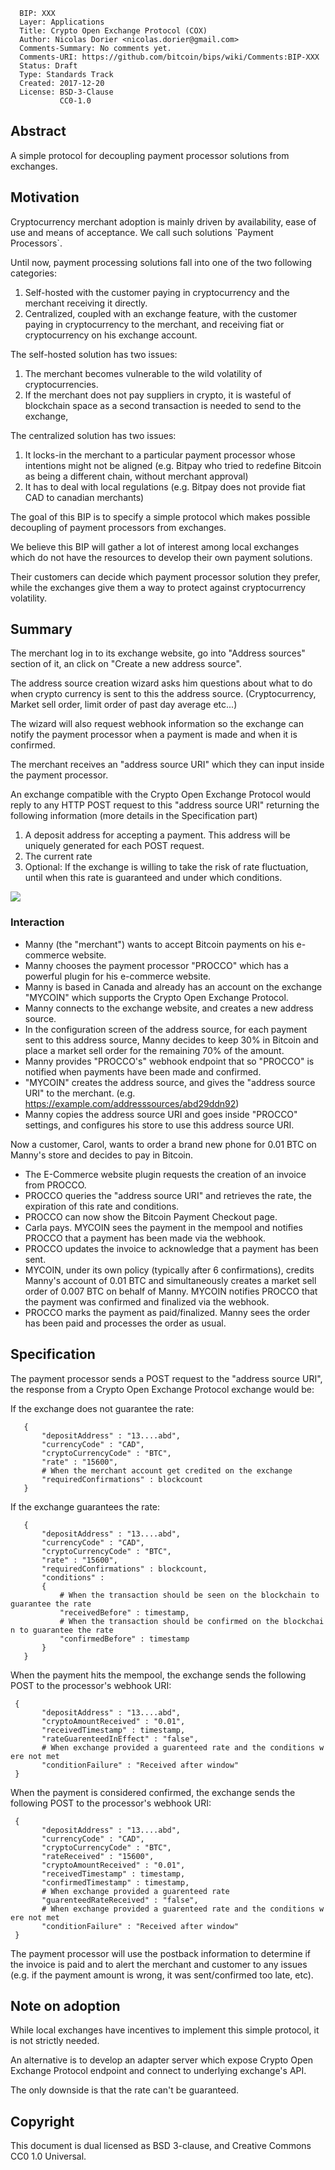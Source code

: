<pre>
  BIP: XXX
  Layer: Applications
  Title: Crypto Open Exchange Protocol (COX)
  Author: Nicolas Dorier <nicolas.dorier@gmail.com>
  Comments-Summary: No comments yet.
  Comments-URI: https://github.com/bitcoin/bips/wiki/Comments:BIP-XXX
  Status: Draft
  Type: Standards Track
  Created: 2017-12-20
  License: BSD-3-Clause
           CC0-1.0
</pre>

==Abstract==

A simple protocol for decoupling payment processor solutions from exchanges.

==Motivation==

Cryptocurrency merchant adoption is mainly driven by availability, ease of use and means of acceptance.
We call such solutions `Payment Processors`.

Until now, payment processing solutions fall into one of the two following categories:

# Self-hosted with the customer paying in cryptocurrency and the merchant receiving it directly.
# Centralized, coupled with an exchange feature, with the customer paying in cryptocurrency to the merchant, and receiving fiat or cryptocurrency on his exchange account.

The self-hosted solution has two issues:

# The merchant becomes vulnerable to the wild volatility of cryptocurrencies.
# If the merchant does not pay suppliers in crypto, it is wasteful of blockchain space as a second transaction is needed to send to the exchange,

The centralized solution has two issues:

# It locks-in the merchant to a particular payment processor whose intentions might not be aligned (e.g. Bitpay who tried to redefine Bitcoin as being a different chain, without merchant approval)
# It has to deal with local regulations (e.g. Bitpay does not provide fiat CAD to canadian merchants)

The goal of this BIP is to specify a simple protocol which makes possible decoupling of payment processors from exchanges.

We believe this BIP will gather a lot of interest among local exchanges which do not have the resources to develop their own payment solutions.

Their customers can decide which payment processor solution they prefer, while the exchanges give them a way to protect against cryptocurrency volatility.

==Summary==

The merchant log in to its exchange website, go into "Address sources" section of it, an click on "Create a new address source".

The address source creation wizard asks him questions about what to do when crypto currency is sent to this the address source. (Cryptocurrency, Market sell order, limit order of past day average etc...)

The wizard will also request webhook information so the exchange can notify the payment processor when a payment is made and when it is confirmed.

The merchant receives an "address source URI" which they can input inside the payment processor.

An exchange compatible with the Crypto Open Exchange Protocol would reply to any HTTP POST request to this  "address source URI" returning the following information (more details in the Specification part)

# A deposit address for accepting a payment.  This address will be uniquely generated for each POST request.
# The current rate
# Optional: If the exchange is willing to take the risk of rate fluctuation, until when this rate is guaranteed and under which conditions.

<img src="bip-xxx/overview.png"></img>

===Interaction===

* Manny (the "merchant") wants to accept Bitcoin payments on his e-commerce website.
* Manny chooses the payment processor "PROCCO" which has a powerful plugin for his e-commerce website.
* Manny is based in Canada and already has an account on the exchange "MYCOIN" which supports the Crypto Open Exchange Protocol.
* Manny connects to the exchange website, and creates a new address source.
* In the configuration screen of the address source, for each payment sent to this address source, Manny decides to keep 30% in Bitcoin and place a market sell order for the remaining 70% of the amount.
* Manny provides "PROCCO's" webhook endpoint that so "PROCCO" is notified when payments have been made and confirmed. 
* "MYCOIN" creates the address source, and gives the "address source URI" to the merchant. (e.g. https://example.com/addresssources/abd29ddn92)
* Manny copies the address source URI and goes inside "PROCCO" settings, and configures his store to use this address source URI.

Now a customer, Carol, wants to order a brand new phone for 0.01 BTC on Manny's store and decides to pay in Bitcoin.

* The E-Commerce website plugin requests the creation of an invoice from PROCCO. 
* PROCCO queries the "address source URI" and retrieves the rate, the expiration of this rate and conditions.
* PROCCO can now show the Bitcoin Payment Checkout page.
* Carla pays.  MYCOIN sees the payment in the mempool and notifies PROCCO that a payment has been made via the webhook.
* PROCCO updates the invoice to acknowledge that a payment has been sent.  
* MYCOIN, under its own policy (typically after 6 confirmations), credits Manny's account of 0.01 BTC and simultaneously creates a market sell order of 0.007 BTC on behalf of Manny.   MYCOIN notifies PROCCO that the payment was confirmed and finalized via the webhook.
* PROCCO marks the payment as paid/finalized.   Manny sees the order has been paid and processes the order as usual.

==Specification==

The payment processor sends a POST request to the "address source URI", the response from a Crypto Open Exchange Protocol exchange would be:

If the exchange does not guarantee the rate:

    {
        "depositAddress" : "13....abd",
        "currencyCode" : "CAD",
        "cryptoCurrencyCode" : "BTC",
        "rate" : "15600",
        # When the merchant account get credited on the exchange
        "requiredConfirmations" : blockcount
    }


If the exchange guarantees the rate:

    {
        "depositAddress" : "13....abd",
        "currencyCode" : "CAD",
        "cryptoCurrencyCode" : "BTC",
        "rate" : "15600",
        "requiredConfirmations" : blockcount,
        "conditions" : 
        {
            # When the transaction should be seen on the blockchain to guarantee the rate
            "receivedBefore" : timestamp,
            # When the transaction should be confirmed on the blockchain to guarantee the rate
            "confirmedBefore" : timestamp
        }
    }


When the payment hits the mempool, the exchange sends the following POST to the processor's webhook URI:

  {
        "depositAddress" : "13....abd",
        "cryptoAmountReceived" : "0.01",
        "receivedTimestamp" : timestamp,
        "rateGuarenteedInEffect" : "false",
        # When exchange provided a guarenteed rate and the conditions were not met
        "conditionFailure" : "Received after window"
  }


When the payment is considered confirmed, the exchange sends the following POST to the processor's webhook URI:

  {
        "depositAddress" : "13....abd",
        "currencyCode" : "CAD",
        "cryptoCurrencyCode" : "BTC",
        "rateReceived" : "15600",
        "cryptoAmountReceived" : "0.01",
        "receivedTimestamp" : timestamp,
        "confirmedTimestamp" : timestamp,
        # When exchange provided a guarenteed rate
        "guarenteedRateReceived" : "false",
        # When exchange provided a guarenteed rate and the conditions were not met
        "conditionFailure" : "Received after window"
  }

The payment processor will use the postback information to determine if the invoice is paid and to alert the merchant and customer to any issues (e.g. if the payment amount is wrong, it was sent/confirmed too late, etc).

==Note on adoption==

While local exchanges have incentives to implement this simple protocol, it is not strictly needed.

An alternative is to develop an adapter server which expose Crypto Open Exchange Protocol endpoint and connect to underlying exchange's API.

The only downside is that the rate can't be guaranteed.

==Copyright==

This document is dual licensed as BSD 3-clause, and Creative Commons CC0 1.0 Universal.
